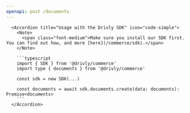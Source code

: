 ```yaml
---
openapi: post /documents
---
```


      <Accordion title="Usage with the Drivly SDK" icon="code-simple">
        <Note>
          <span class="font-medium">Make sure you install our SDK first. You can find out how, and more [here](/commerce/sdk).</span>
        </Note>

        ```typescript
        import { SDK } from '@drivly/commerce'
        import type { documents } from '@drivly/commerce'

        const sdk = new SDK(...)

        const documents = await sdk.documents.create(data: documents): Promise<documents>
        ```
      </Accordion>
